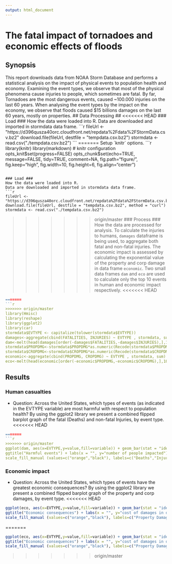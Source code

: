 ```yaml
---
output: html_document
---
```

# The fatal impact of tornadoes and economic effects of floods #
## Synopsis ##
This report downloads data from NOAA Storm Database and performs a statistical analysis on the impact of physical events to population health and economy.
Examining the event types, we observe that most of the physical phenomena cause injuries to people, which sometimes are fatal. By far, Tornadoes are the most dangerous events, caused ~100.000 injuries on the last 60 years.
When analysing the event types by the impact on the economy, we observe that floods caused $15 billions damages on the last 60 years, mostly on properties.
## Data Processing ##
<<<<<<< HEAD
### Load ###
How the data were loaded into R.
Data are downloaded and imported in stormdata data frame.
```r
fileUrl <- "https://d396qusza40orc.cloudfront.net/repdata%2Fdata%2FStormData.csv.bz2"
download.file(fileUrl, destfile = "tempdata.csv.bz2")
stormdata <- read.csv("./tempdata.csv.bz2")
```
=======
Setup `knitr` options.
```r
library(knitr)
library(markdown)
# knitr configuration
opts_knit$set(progress=FALSE)
opts_chunk$set(echo=TRUE, message=FALSE, tidy=TRUE, comment=NA,
               fig.path="figure/", fig.keep="high", fig.width=10, fig.height=6,
               fig.align="center")
```

### Load ###
How the data were loaded into R.
Data are downloaded and imported in stormdata data frame.
```r
fileUrl <- "https://d396qusza40orc.cloudfront.net/repdata%2Fdata%2FStormData.csv.bz2"
download.file(fileUrl, destfile = "tempdata.csv.bz2", method = "curl")
stormdata <- read.csv("./tempdata.csv.bz2")
```
>>>>>>> origin/master
### Process ###
How the data are processed for analysis.
To calculate the injuries to humans, `damages` dataframe is being used, to aggregate both fatal and non-fatal injuries.
The economic impact is assessed by calculating the exponential value of the property and corp damage in data frame `economic`.
Two small data frames `dam` and `eco` are used to calculate only the top 10 events in human and economic impact respectively.
<<<<<<< HEAD
```r
=======
```r
>>>>>>> origin/master
library(Hmisc)
library(reshape)
library(ggplot2)
library(car)
stormdata$EVTYPE <- capitalize(tolower(stormdata$EVTYPE))
damages<-aggregate(cbind(FATALITIES, INJURIES) ~ EVTYPE , stormdata, sum)
dam<-melt(head(damages[order(-damages$FATALITIES,-damages$INJURIES),],10))
stormdata$PROPDMG<-stormdata$PROPDMG*as.numeric(Recode(stormdata$PROPDMGEXP, "'0'=1;'1'=10;'2'=100;'3'=1000;'4'=10000;'5'=100000;'6'=1000000;'7'=10000000;'8'=100000000;'B'=1000000000;'h'=100;'H'=100;'K'=1000;'m'=1000000;'M'=1000000;'-'=0;'?'=0;'+'=0",as.factor.result=FALSE))
stormdata$CROPDMG<-stormdata$CROPDMG*as.numeric(Recode(stormdata$CROPDMGEXP, "'0'=1;'2'=100;'B'=1000000000;'k'=1000;'K'=1000;'m'=1000000;'M'=1000000;''=0;'?'=0",as.factor.result=FALSE))
economic<-aggregate(cbind(PROPDMG, CROPDMG) ~ EVTYPE , stormdata, sum)
eco<-melt(head(economic[order(-economic$PROPDMG,-economic$CROPDMG),],10))
```
## Results ##
### Human casualties ###
* Question: Across the United States, which types of events (as indicated in the EVTYPE variable) are most harmful with respect to population health?
By using the ggplot2 library we present a combined flipped barplot graph of the fatal (Deaths) and non-fatal Injuries, by event type.
<<<<<<< HEAD
```r
=======
```r
>>>>>>> origin/master
ggplot(dam, aes(x=EVTYPE,y=value,fill=variable)) + geom_bar(stat = "identity") + coord_flip() +
ggtitle("Harmful events") + labs(x = "", y="number of people impacted") +
scale_fill_manual (values=c("orange","black"), labels=c("Deaths","Injuries"))
```
### Economic impact ###
* Question: Across the United States, which types of events have the greatest economic consequences?
By using the ggplot2 library we present a combined flipped barplot graph of the property and corp damages, by event type.
<<<<<<< HEAD
```r
ggplot(eco, aes(x=EVTYPE,y=value,fill=variable)) + geom_bar(stat = "identity") + coord_flip() +
ggtitle("Economic consequences") + labs(x = "", y="cost of damages in dollars") +
scale_fill_manual (values=c("orange","black"), labels=c("Property Damage","Crop Damage"))
```
=======
```r
ggplot(eco, aes(x=EVTYPE,y=value,fill=variable)) + geom_bar(stat = "identity") + coord_flip() +
ggtitle("Economic consequences") + labs(x = "", y="cost of damages in dollars") +
scale_fill_manual (values=c("orange","black"), labels=c("Property Damage","Crop Damage"))
```
>>>>>>> origin/master
